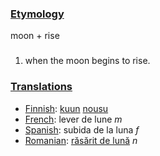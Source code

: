 ===[[Etymology]]===

moon + rise

===[[]]===

# when the moon begins to rise.

===[[Translations]]===
*[[Finnish]]: [[kuu]]n [[nousu]]
*[[French]]: lever de lune ''m''
*[[Spanish]]: subida de la luna ''f''
*[[Romanian]]: [[răsărit de lună]] ''n''